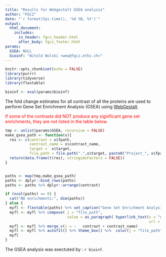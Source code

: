 ```yaml
---
title: "Results for Webgestalt GSEA analysis"
author: "FGCZ"
date: "`r format(Sys.time(), '%d %B, %Y')`"
output: 
  html_document:
    includes:
      in_header: fgcz_header.html
      after_body: fgcz_footer.html
params:
  GSEA: NULL
  bioinf: "Witold Wolski <wew@fgcz.ethz.ch>"
---
```




```r

knitr::opts_chunk$set(echo = FALSE)
library(purrr)
library(tidyverse)
library(flextable)

bioinf <- eval(params$bioinf)

```

The fold change estimates for all contrast of all the proteins are used to perform Gene Set Enrichment Analysis (GSEA) using [WebGestalt](www.webgestalt.org). 

<span style="color:red"> If some of the contrasts did NOT produce any significant gene set enrichments, they are not listed in the table below. </span>


```r
tmp <- unlist(params$GSEA, recursive = FALSE)
make_gsea_path <- function(x){
  res <- c(contrast = x$fpath,
           contrast_name = x$contrast_name,
           target =  x$target,
           file_path = file.path(".",x$target, paste0("Project_", x$fpath), "GSEA.html"))
  return(data.frame(t(res), stringsAsFactors = FALSE))
}


paths <- map(tmp,make_gsea_path)
paths <- dplyr::bind_rows(paths)
paths <- paths %>% dplyr::arrange(contrast)

if (ncol(paths) == 0) {
  cat("NO enrichments:", dim(paths))
} else {
  myfl <- flextable(paths) %>% set_caption("Gene Set Enrichment Analysis results (GSEA) using fgcz.gsea.ora and WebgestaltR. (vs - versus, gv - given) ")
  myfl <- myfl %>% compose( j = "file_path",
                            value = as_paragraph( hyperlink_text(x = "enrichment result",
                                                                 url = file_path ) ) )
  myfl <- myfl %>% merge_v(j = ~   contrast + contrast_name)
  myfl <- myfl %>% autofit() %>% theme_box() %>%  color(j = "file_path", color = "#337ab7")
  myfl
}
```

The GSEA analysis was exectuted by : `r bioinf`.

